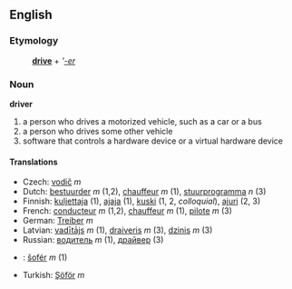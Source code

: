 ==English==
===Etymology===
:'''[[drive]]''' + '''[[-er]]''
===Noun===
'''driver'''

# a person who drives a motorized vehicle, such as a car or a bus
# a person who drives some other vehicle
# software that controls a hardware device or a virtual hardware device

====Translations====
*Czech: [[vodič]] ''m''
*Dutch: [[bestuurder]] ''m'' (1,2), [[chauffeur]] ''m'' (1), [[stuurprogramma]] ''n'' (3)
*Finnish: [[kuljettaja]] (1), [[ajaja]] (1), [[kuski]] (1, 2, ''colloquial''), [[ajuri]] (2, 3)
*French: [[conducteur]] ''m'' (1,2), [[chauffeur]] ''m'' (1), [[pilote]] ''m'' (3)
*German: [[Treiber]] ''m''
*Latvian: [[vadītājs]] ''m'' (1), [[draiveris]] ''m'' (3), [[dzinis]] ''m'' (3)
*Russian: [[водитель]] ''m'' (1), [[драйвер]] (3)
*{{sk}}: [[šofér#Slovak|šofér]] ''m'' (1)
*Turkish: [[Şöför]] ''m''
